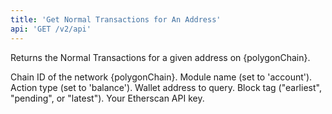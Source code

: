 ```yaml
---
title: 'Get Normal Transactions for An Address'
api: 'GET /v2/api'
---
```



Returns the Normal Transactions for a given address on {polygonChain}.

  <ParamField query="chainid" type="string" initialValue="somevalue" placeholder="test">
    Chain ID of the network {polygonChain}.
  </ParamField>
  <ParamField query="module" type="string" initialValue="account">
    Module name (set to 'account').
  </ParamField>
  <ParamField query="action" type="string" initialValue="balance">
    Action type (set to 'balance').
  </ParamField>
  <ParamField query="address" type="string" initialValue="0xde0b295669a9fd93d5f28d9ec85e40f4cb697bae">
    Wallet address to query.
  </ParamField>
  <ParamField query="tag" type="string" initialValue="latest">
    Block tag ("earliest", "pending", or "latest").
  </ParamField>
  <ParamField query="apikey" type="string">
    Your Etherscan API key.
  </ParamField>
